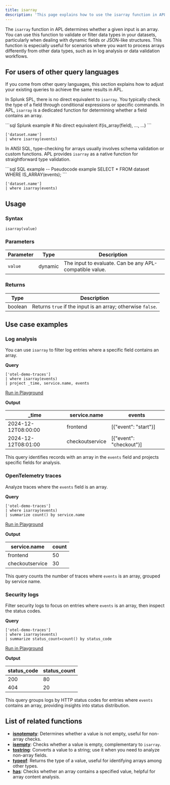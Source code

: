 ```yaml
---
title: isarray
description: 'This page explains how to use the isarray function in APL.'
---
```


The `isarray` function in APL determines whether a given input is an array. You can use this function to validate or filter data types in your datasets, particularly when dealing with dynamic fields or JSON-like structures. This function is especially useful for scenarios where you want to process arrays differently from other data types, such as in log analysis or data validation workflows.

## For users of other query languages

If you come from other query languages, this section explains how to adjust your existing queries to achieve the same results in APL.

<AccordionGroup>
<Accordion title="Splunk SPL users">

In Splunk SPL, there is no direct equivalent to `isarray`. You typically check the type of a field through conditional expressions or specific commands. In APL, `isarray` is a dedicated function for determining whether a field contains an array.

<CodeGroup>
```sql Splunk example
# No direct equivalent
if(is_array(field), ..., ...)
```

```kusto APL equivalent
['dataset.name']
| where isarray(events)
```
</CodeGroup>

</Accordion>
<Accordion title="ANSI SQL users">

In ANSI SQL, type-checking for arrays usually involves schema validation or custom functions. APL provides `isarray` as a native function for straightforward type validation.

<CodeGroup>
```sql SQL example
-- Pseudocode example
SELECT * FROM dataset WHERE IS_ARRAY(events);
```

```kusto APL equivalent
['dataset.name']
| where isarray(events)
```
</CodeGroup>

</Accordion>
</AccordionGroup>

## Usage

### Syntax

```kusto
isarray(value)
```

### Parameters

| Parameter | Type   | Description                                       |
|-----------|--------|---------------------------------------------------|
| `value`   | dynamic | The input to evaluate. Can be any APL-compatible value. |

### Returns

| Type    | Description                                                |
|---------|------------------------------------------------------------|
| boolean | Returns `true` if the input is an array; otherwise `false`. |

## Use case examples

### Log analysis

You can use `isarray` to filter log entries where a specific field contains an array.

**Query**

```kusto
['otel-demo-traces']
| where isarray(events)
| project _time, service.name, events
```

[Run in Playground](https://play.axiom.co/axiom-play-qf1k/explorer?initForm=%7B%22apl%22%3A%22%5B%27otel-demo-traces%27%5D%20%7C%20where%20isarray(events)%20%7C%20project%20_time%2C%20service.name%2C%20events%22%7D)

**Output**

| _time                | service.name         | events                     |
|----------------------|----------------------|----------------------------|
| 2024-12-12T08:00:00 | frontend             | [{"event": "start"}]     |
| 2024-12-12T08:01:00 | checkoutservice      | [{"event": "checkout"}] |

This query identifies records with an array in the `events` field and projects specific fields for analysis.

### OpenTelemetry traces

Analyze traces where the `events` field is an array.

**Query**

```kusto
['otel-demo-traces']
| where isarray(events)
| summarize count() by service.name
```

[Run in Playground](https://play.axiom.co/axiom-play-qf1k/explorer?initForm=%7B%22apl%22%3A%22%5B%27otel-demo-traces%27%5D%20%7C%20where%20isarray(events)%20%7C%20summarize%20count()%20by%20service.name%22%7D)

**Output**

| service.name         | count |
|----------------------|-------|
| frontend             | 50    |
| checkoutservice      | 30    |

This query counts the number of traces where `events` is an array, grouped by service name.

### Security logs

Filter security logs to focus on entries where `events` is an array, then inspect the status codes.

**Query**

```kusto
['otel-demo-traces']
| where isarray(events)
| summarize status_count=count() by status_code
```

[Run in Playground](https://play.axiom.co/axiom-play-qf1k/explorer?initForm=%7B%22apl%22%3A%22%5B%27otel-demo-traces%27%5D%20%7C%20where%20isarray(events)%20%7C%20summarize%20status_count%3Dcount()%20by%20status_code%22%7D)

**Output**

| status_code | status_count |
|-------------|--------------|
| 200         | 80           |
| 404         | 20           |

This query groups logs by HTTP status codes for entries where `events` contains an array, providing insights into status distribution.

## List of related functions

- [**isnotempty**](/apl/array-functions/isnotempty-function): Determines whether a value is not empty, useful for non-array checks.
- [**isempty**](/apl/array-functions/isempty-function): Checks whether a value is empty, complementary to `isarray`.
- [**tostring**](/apl/array-functions/tostring-function): Converts a value to a string; use it when you need to analyze non-array fields.
- [**typeof**](/apl/array-functions/typeof-function): Returns the type of a value, useful for identifying arrays among other types.
- [**has**](/apl/array-functions/has-function): Checks whether an array contains a specified value, helpful for array content analysis.